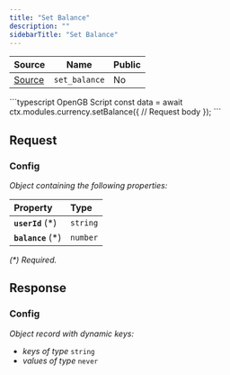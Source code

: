 ```yaml
---
title: "Set Balance"
description: ""
sidebarTitle: "Set Balance"
---
```


| Source                                                                                                      | Name       | Public     |
| ----------------------------------------------------------------------------------------------------------- | ---------- | ---------- |
| [Source](https://github.com/rivet-gg/opengb-modules/tree/main/modules/currency/scripts/set_balance.ts) | `set_balance` | No |

<RequestExample>
```typescript OpenGB Script
const data = await ctx.modules.currency.setBalance({
  // Request body
});
```

</RequestExample>

## Request



### Config

_Object containing the following properties:_

| Property           | Type     |
| :----------------- | :------- |
| **`userId`** (\*)  | `string` |
| **`balance`** (\*) | `number` |

_(\*) Required._


## Response



### Config

_Object record with dynamic keys:_

- _keys of type_ `string`
- _values of type_ `never`

